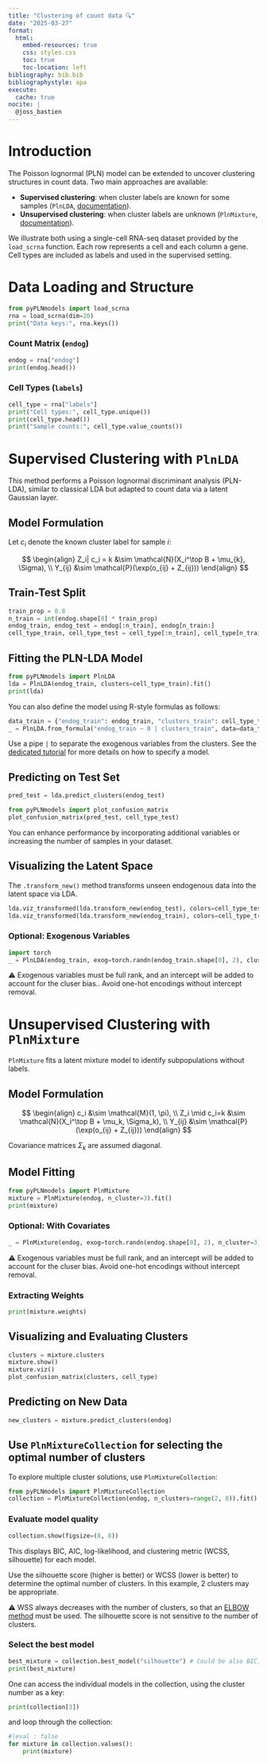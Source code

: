 ```yaml
---
title: "Clustering of count data 🔍"
date: "2025-03-27"
format:
  html:
    embed-resources: true
    css: styles.css
    toc: true
    toc-location: left
bibliography: bib.bib
bibliographystyle: apa
execute:
  cache: true
nocite: |
  @joss_bastien
---
```


# Introduction

The Poisson lognormal (PLN) model can be extended to uncover clustering structures in count data. Two main approaches are available:

- **Supervised clustering**: when cluster labels are known for some samples (`PlnLDA`, [documentation](https://pln-team.github.io/pyPLNmodels/plnlda.html)).
- **Unsupervised clustering**: when cluster labels are unknown (`PlnMixture`, [documentation](https://pln-team.github.io/pyPLNmodels/plnmixture.html)).

We illustrate both using a single-cell RNA-seq dataset provided by the `load_scrna`
function. Each row represents a cell and each column a gene. Cell types are
included as labels and used in the supervised setting.

# Data Loading and Structure

```python
from pyPLNmodels import load_scrna
rna = load_scrna(dim=20)
print("Data keys:", rna.keys())
```

### Count Matrix (`endog`)

```python
endog = rna["endog"]
print(endog.head())
```

### Cell Types (`labels`)

```python
cell_type = rna["labels"]
print("Cell types:", cell_type.unique())
print(cell_type.head())
print("Sample counts:", cell_type.value_counts())
```

# Supervised Clustering with `PlnLDA`

This method performs a Poisson lognormal discriminant analysis (PLN-LDA), similar to classical LDA but adapted to count data via a latent Gaussian layer.

## Model Formulation

Let $c_i$ denote the known cluster label for sample $i$:

$$
\begin{align}
Z_i| c_i = k &\sim \mathcal{N}(X_i^\top B + \mu_{k}, \Sigma), \\
Y_{ij} &\sim \mathcal{P}(\exp(o_{ij} + Z_{ij}))
\end{align}
$$

## Train-Test Split

```python
train_prop = 0.8
n_train = int(endog.shape[0] * train_prop)
endog_train, endog_test = endog[:n_train], endog[n_train:]
cell_type_train, cell_type_test = cell_type[:n_train], cell_type[n_train:]
```

## Fitting the PLN-LDA Model

```python
from pyPLNmodels import PlnLDA
lda = PlnLDA(endog_train, clusters=cell_type_train).fit()
print(lda)
```

You can also define the model using R-style formulas as follows:

```python
data_train = {"endog_train": endog_train, "clusters_train": cell_type_train}
_ = PlnLDA.from_formula("endog_train ~ 0 | clusters_train", data=data_train)
```

Use a pipe `|` to separate the exogenous variables from the clusters. See the
[dedicated tutorial](model_specifying.html) for more details on how to specify
a model.

## Predicting on Test Set

```python
pred_test = lda.predict_clusters(endog_test)
```

```python
from pyPLNmodels import plot_confusion_matrix
plot_confusion_matrix(pred_test, cell_type_test)
```

You can enhance performance by incorporating additional variables or increasing the number of samples in your dataset.

## Visualizing the Latent Space

The `.transform_new()` method transforms unseen endogenous data into the latent space via LDA.

```python
lda.viz_transformed(lda.transform_new(endog_test), colors=cell_type_test)
lda.viz_transformed(lda.transform_new(endog_train), colors=cell_type_train)
```

### Optional: Exogenous Variables

```python
import torch
_ = PlnLDA(endog_train, exog=torch.randn(endog_train.shape[0], 2), clusters=cell_type_train)
```

⚠️ Exogenous variables must be full rank, and an intercept will be added to
account for the cluser bias.. Avoid one-hot encodings without intercept removal.

# Unsupervised Clustering with `PlnMixture`

`PlnMixture` fits a latent mixture model to identify subpopulations without labels.

## Model Formulation

$$
\begin{align}
c_i &\sim \mathcal{M}(1, \pi), \\
Z_i \mid c_i=k &\sim \mathcal{N}(X_i^\top B + \mu_k, \Sigma_k), \\
Y_{ij} &\sim \mathcal{P}(\exp(o_{ij} + Z_{ij}))
\end{align}
$$

Covariance matrices $\Sigma_k$ are assumed diagonal.

## Model Fitting

```python
from pyPLNmodels import PlnMixture
mixture = PlnMixture(endog, n_cluster=3).fit()
print(mixture)
```

### Optional: With Covariates

```python
_ = PlnMixture(endog, exog=torch.randn(endog.shape[0], 2), n_cluster=3)
```

⚠️ Exogenous variables must be full rank, and an intercept will be added to
account for the cluser bias. Avoid one-hot encodings without intercept removal.

### Extracting Weights

```python
print(mixture.weights)
```

## Visualizing and Evaluating Clusters

```python
clusters = mixture.clusters
mixture.show()
mixture.viz()
plot_confusion_matrix(clusters, cell_type)
```

## Predicting on New Data

```python
new_clusters = mixture.predict_clusters(endog)
```

## Use `PlnMixtureCollection` for selecting the optimal number of clusters

To explore multiple cluster solutions, use `PlnMixtureCollection`:

```python
from pyPLNmodels import PlnMixtureCollection
collection = PlnMixtureCollection(endog, n_clusters=range(2, 8)).fit()
```

### Evaluate model quality

```python
collection.show(figsize=(8, 8))
```

This displays BIC, AIC, log-likelihood, and clustering metric (WCSS, silhouette) for each model.

Use the silhouette score (higher is better) or WCSS (lower is better) to
determine the optimal number of clusters. In this example, 2 clusters may be
appropriate.

⚠️  WSS always decreases with the number of clusters, so that an [ELBOW
method](https://en.wikipedia.org/wiki/Elbow_method_(clustering)) must be used.
The silhouette score is not sensitive to the number of clusters.

### Select the best model

```python
best_mixture = collection.best_model("silhouette") # Could be also BIC, AIC, or ICL.
print(best_mixture)
```


One can access the individual models in the collection, using the cluster number as a key:

```python
print(collection[3])
```
and loop through the collection:
```python
#|eval : false
for mixture in collection.values():
    print(mixture)
```
